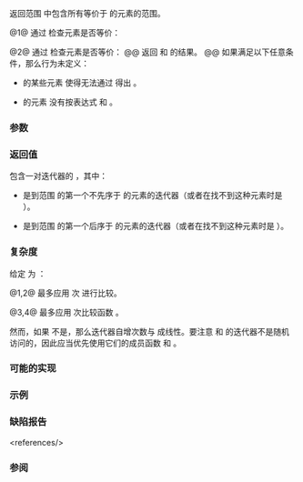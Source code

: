 {{cpp/title|equal_range}}
{{cpp/algorithm/navbar}}
{{dcl begin}}
{{dcl header|algorithm}}
{{dcl rev begin|num=1}}
{{dcla|anchor=版本_1|constexpr=c++20|until=c++26|
template&lt; class ForwardIt, class T &gt;
std::pair&lt;ForwardIt, ForwardIt&gt; 
    equal_range( ForwardIt first, ForwardIt last, const T&amp; value );
}}
{{dcl|since=c++26|1=
template&lt; class ForwardIt, class T = typename std::iterator_traits
                                         &lt;ForwardIt&gt;::value_type &gt;
constexpr std::pair&lt;ForwardIt, ForwardIt&gt; 
    equal_range( ForwardIt first, ForwardIt last, const T&amp; value );
}}
{{dcl rev end}}
{{dcl rev begin|num=2}}
{{dcla|anchor=版本_2|constexpr=c++20|until=c++26|
template&lt; class ForwardIt, class T, class Compare &gt;
std::pair&lt;ForwardIt, ForwardIt&gt; 
    equal_range( ForwardIt first, ForwardIt last,
                 const T&amp; value, Compare comp );
}}
{{dcl|since=c++26|1=
template&lt; class ForwardIt, class T = typename std::iterator_traits
                                         &lt;ForwardIt&gt;::value_type,
          class Compare &gt;
constexpr std::pair&lt;ForwardIt, ForwardIt&gt; 
    equal_range( ForwardIt first, ForwardIt last,
                 const T&amp; value, Compare comp );
}}
{{dcl end}}

返回范围 {{range|first|last}} 中包含所有等价于 {{c|value}} 的元素的范围。

@1@ 通过 {{c/core|operator&lt;}} 检查元素是否等价：
{{rev begin}}
{{rev|until=c++20|
返回 {{c|std::lower_bound(first, last, value)}} 和 {{c|std::upper_bound(first, last, value)}} 的结果。

如果满足以下任意条件，那么行为未定义：
* {{range|first|last}} 的某些元素 {{c|elem}} 使得无法通过 {{c|bool(elem &lt; value)}} 得出 {{c|!bool(value &lt; elem)}}。
* {{range|first|last}} 的元素 {{c|elem}} 没有按表达式 {{c|bool(elem &lt; value)}} 和 {{c|!bool(value &lt; elem)}} {{rlp|/#要求|划分}}。
}}
{{rev|since=c++20|
等价于 {{c|std::binary_search(first, last, value, std::less{})}}。
}}
{{rev end}}

@2@ 通过 {{c|comp}} 检查元素是否等价：
@@ 返回 {{c|std::lower_bound(first, last, value, comp)}} 和 {{c|std::upper_bound(first, last, value, comp)}} 的结果。
@@ 如果满足以下任意条件，那么行为未定义：
* {{range|first|last}} 的某些元素 {{c|elem}} 使得无法通过 {{c|bool(comp(elem, value))}} 得出 {{c|!bool(comp(value, elem))}}。
* {{range|first|last}} 的元素 {{c|elem}} 没有按表达式 {{c|bool(comp(elem, value))}} 和 {{c|!bool(comp(value, elem))}} {{rlp|/#要求|划分}}。

===参数===
{{par begin}}
{{par range|3=要检验的|range=已划分}}
{{par|value|要与元素比较的值}}
{{par pred2|comp|如果第一个实参先序于第二个|bidirectional=true|t1=T|p2=ForwardIt}} 
{{par hreq}}
{{par req named|ForwardIt|ForwardIterator}}
{{par req named|Compare|BinaryPredicate|notes=不要求满足{{named req|Compare}}。}}
{{par end}}

===返回值===
包含一对迭代器的 {{lc|std::pair}}，其中：
* {{tt|first}} 是到范围 {{range|first|last}} 的第一个不先序于 {{c|value}} 的元素的迭代器（或者在找不到这种元素时是 {{c|last}}）。
* {{tt|second}} 是到范围 {{range|first|last}} 的第一个后序于 {{c|value}} 的元素的迭代器（或者在找不到这种元素时是 {{c|last}}）。

===复杂度===
给定 {{mathjax-or|\(\scriptsize N\)|N}} 为 {{c|std::distance(first, last)}}：

@1,2@ 最多应用 {{mathjax-or|\(\scriptsize 2\log_{2}(N)+O(1)\)|2log{{su|b=2}}(N)+O(1)}} 次 {{rev inl|until=c++20|{{c/core|operator&lt;}}}}{{rev inl|since=c++20|{{c|std::less{}&lt;!----&gt;}}}} 进行比较。

@3,4@ 最多应用 {{mathjax-or|\(\scriptsize 2\log_{2}(N)+O(1)\)|2log{{su|b=2}}(N)+O(1)}} 次比较函数 {{c|comp}}。

然而，如果 {{tt|ForwardIt}} 不是{{named req|RandomAccessIterator}}，那么迭代器自增次数与 {{mathjax-or|\(\scriptsize N\)|N}} 成线性。要注意 {{lc|std::set}} 和 {{lc|std::multiset}} 的迭代器不是随机访问的，因此应当优先使用它们的成员函数{{lc|std::set::equal_range}} 和 {{lc|std::multiset::equal_range}}。

{{feature test macro|__cpp_lib_algorithm_default_value_type|value=202403|std=C++26|算法中的[[cpp/language/list initialization|列表初始化]] {{vl|1,2}}}}

===可能的实现===
{{eq impl|title1=equal_range (1)|ver1=1|1=
template&lt;class ForwardIt,
         class T = typename std::iterator_traits&lt;ForwardIt&gt;::value_type&gt;
constexpr std::pair&lt;ForwardIt, ForwardIt&gt; 
    equal_range(ForwardIt first, ForwardIt last, const T&amp; value)
{
    return std::equal_range(first, last, value, std::less{});
}
|title2=equal_range (2)|ver2=2|2=
template&lt;class ForwardIt,
         class T = typename std::iterator_traits&lt;ForwardIt&gt;::value_type,
         class Compare&gt;
constexpr std::pair&lt;ForwardIt, ForwardIt&gt;
    equal_range(ForwardIt first, ForwardIt last, const T&amp; value, Compare comp)
{
    return std::make_pair(std::lower_bound(first, last, value, comp),
                          std::upper_bound(first, last, value, comp));
}
}}

===示例===
{{example
|code=
#include &lt;algorithm&gt;
#include &lt;complex&gt;
#include &lt;iostream&gt;
#include &lt;vector&gt;

struct S
{
    int number;
    char name;
    // 注意：此比较运算符会忽略 name
    bool operator&lt; ( const S&amp; s ) const { return number &lt; s.number; }
};

struct Comp
{
    bool operator() ( const S&amp; s, int i ) const { return s.number &lt; i; }
    bool operator() ( int i, const S&amp; s ) const { return i &lt; s.number; }
};

int main()
{
    // 注意：无序，只按下面定义的 S 划分
    const std::vector&lt;S&gt; vec{&lt;!----&gt;{1, 'A'}, {2, 'B'}, {2, 'C'},
                             {2, 'D'}, {4, 'G'}, {3, 'F'}&lt;!----&gt;};
    const S value = {2, '?'};
    
    std::cout &lt;&lt; "使用 S::operator&lt;() 进行比较：";
    const auto p = std::equal_range(vec.begin(), vec.end(), value);
    
    for (auto it = p.first; it != p.second; ++it)
        std::cout &lt;&lt; it-&gt;name &lt;&lt; ' ';
    std::cout &lt;&lt; '\n';

    std::cout &lt;&lt; "使用异相比较：";
    const auto p2 = std::equal_range(vec.begin(), vec.end(), 2, Comp{});

    for (auto it = p2.first; it != p2.second; ++it)
        std::cout &lt;&lt; it-&gt;name &lt;&lt; ' ';
    std::cout &lt;&lt; '\n';

    using CD = std::complex&lt;double&gt;;
    std::vector&lt;CD&gt; nums{&lt;!----&gt;{1, 0}, {2, 2}, {2, 1}, {3, 0}, {3, 1}&lt;!----&gt;};
    auto cmpz = [](CD x, CD y) { return x.real() &lt; y.real(); };
    #ifdef __cpp_lib_algorithm_default_value_type
        auto p3 = std::equal_range(nums.cbegin(), nums.cend(), {2, 0}, cmpz);
    #else
        auto p3 = std::equal_range(nums.cbegin(), nums.cend(), CD{2, 0}, cmpz);
    #endif
 
    for (auto it = p3.first; it != p3.second; ++it)
        std::cout &lt;&lt; *it &lt;&lt; ' ';
    std::cout &lt;&lt; '\n';
}
|output=
使用 S::operator&lt;() 进行比较：B C D 
使用异相比较：B C D 
(2,2) (2, 1)
}}

===缺陷报告===
{{dr list begin}}
{{dr list item|wg=lwg|dr=270|std=C++98|before={{tt|Compare}} 需要满足{{named req|Compare}}，并且 {{tt|T}} 需要是&lt;br&gt;{{named req|LessThanComparable}}的（要求严格弱序）|after=只需要划分；&lt;br&gt;允许异相比较}}
{{dr list item|wg=lwg|dr=384|std=C++98|before=最多允许 {{mathjax-or|\(\scriptsize 2\log_{2}(N)+1\)|2log{{su|b=2}}(N)+1}} 次比较，但是无法实现&lt;ref&gt;对包含单个元素的范围应用 {{tt|equal_range}} 至少需要 2 次比较，但是复杂度要求最多只允许 1 次比较&lt;/ref&gt;|after=改成 {{mathjax-or|\(\scriptsize 2\log_{2}(N)+O(1)\)|2log{{su|b=2}}(N)+O(1)}} 次}}
{{dr list end}}
&lt;references/&gt;

===参阅===
{{dsc begin}}
{{dsc inc|cpp/algorithm/dsc lower_bound}}
{{dsc inc|cpp/algorithm/dsc upper_bound}}
{{dsc inc|cpp/algorithm/dsc binary_search}}
{{dsc inc|cpp/algorithm/dsc partition}}
{{dsc inc|cpp/algorithm/dsc equal}}
{{dsc inc|cpp/container/dsc equal_range|set}}
{{dsc inc|cpp/container/dsc equal_range|multiset}}
{{dsc inc|cpp/algorithm/ranges/dsc equal_range}}
{{dsc end}}

{{langlinks|de|en|es|fr|it|ja|pt|ru}}